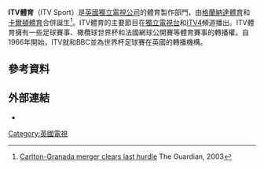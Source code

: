 {{Infobox company
| name             = ITV Sport
| logo             = 
| caption          = 
| type             = 體育
| traded_as        = 
| genre            = 體育
| predecessor      = [[格拉納達電視|格蘭納達體育]];<br />[[卡爾頓電視|卡爾頓體育]];<br />ISN <small>([[London_News_Network|London News Network]])</small>
| successor        = 
| foundation       = {{Start date|df=yes|1985}}
| founder          = [[獨立電視台|獨立電視台]]
| defunct          = 
| location_city    = [[倫敦|倫敦]]
| location_country = [[英格蘭|英格蘭]]
| area_served      = [[英國|英國]]
| key_people       = 
| industry         = 
| products         = 
| services         = 
| owner            = [[獨立電視公司|獨立電視公司]]
| num_employees    = 
| parent           = [[ITV_Studios|ITV Studios]]
| divisions        = 
| homepage         = {{URL|itv.com/sport}}
| footnotes        = 
| intl             = Yes
}}
'''ITV體育'''（ITV Sport）是[[英國|英國]][[獨立電視公司|獨立電視公司]]的體育製作部門，由[[格蘭納達電視|格蘭納達體育]]和[[卡爾頓電視|卡爾頓體育]]合併誕生<ref>[http://www.guardian.co.uk/media/2003/nov/15/itv.politicsandthemedia Carlton-Granada merger clears last hurdle] {{Wayback|url=http://www.guardian.co.uk/media/2003/nov/15/itv.politicsandthemedia |date=20121113012455 }} The Guardian, 2003</ref>。ITV體育的主要節目在[[獨立電視台|獨立電視台]]和[[ITV4|ITV4]]頻道播出。ITV體育擁有一些足球賽事、橄欖球世界杯和法國網球公開賽等體育賽事的轉播權。自1966年開始，ITV就和BBC並為世界杯足球賽在英國的轉播機構。
==參考資料==
{{reflist}}
==外部連結==
*{{itv.com|id=sport|title=ITV Sport}}
{{ITV}}
[[Category:英國電視|Category:英國電視]]